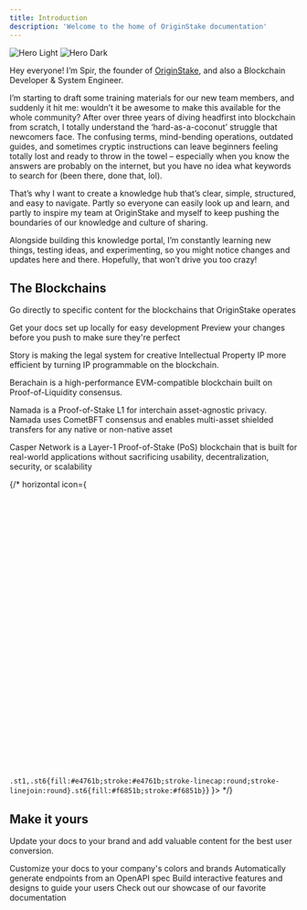 ```yaml
---
title: Introduction
description: 'Welcome to the home of OriginStake documentation'
---
```


<img
  className="block dark:hidden"
  src="/images/hero-light.svg"
  alt="Hero Light"
/>
<img
  className="hidden dark:block"
  src="/images/hero-dark.svg"
  alt="Hero Dark"
/>

Hey everyone! I’m Spir, the founder of [OriginStake](https://originstake.com "OriginStake"), and also a Blockchain Developer & System Engineer.

I’m starting to draft some training materials for our new team members, and suddenly it hit me: wouldn’t it be awesome to make this available for the whole community? After over three years of diving headfirst into blockchain from scratch, I totally understand the ‘hard-as-a-coconut’ struggle that newcomers face. The confusing terms, mind-bending operations, outdated guides, and sometimes cryptic instructions can leave beginners feeling totally lost and ready to throw in the towel – especially when you know the answers are probably on the internet, but you have no idea what keywords to search for (been there, done that, lol).  

That’s why I want to create a knowledge hub that’s clear, simple, structured, and easy to navigate. Partly so everyone can easily look up and learn, and partly to inspire my team at OriginStake and myself to keep pushing the boundaries of our knowledge and culture of sharing.  

Alongside building this knowledge portal, I’m constantly learning new things, testing ideas, and experimenting, so you might notice changes and updates here and there. Hopefully, that won’t drive you too crazy!  

## The Blockchains

Go directly to specific content for the blockchains that OriginStake operates

<CardGroup cols={2}>
  <Card
    title="Edit Your Docs"
    icon="pen-to-square"
    href="/quickstart"
  >
    Get your docs set up locally for easy development
  </Card>
  <Card
    title="Preview Changes"
    icon="image"
    href="https://mintlify.com/docs/development"
  >
    Preview your changes before you push to make sure they're perfect
  </Card>

  <Card
  title="Story Protocol"
  img="/images/blockchains/story.jpg"
  href="/blockchains/story/overview">
  Story is making the legal system for creative Intellectual Property IP more efficient by turning IP programmable on the blockchain.
  </Card>

  <Card 
  title="Berachain" 
  img="/images/blockchains/berachain.jpg"
  href="/blockchains/berachain/overview">
  Berachain is a high-performance EVM-compatible blockchain built on Proof-of-Liquidity consensus.
  </Card>

  <Card 
  title="Namada" 
  img="/images/blockchains/namada.jpg"
  href="/blockchains/namada/overview">
  Namada is a Proof-of-Stake L1 for interchain asset-agnostic privacy. Namada uses CometBFT consensus and enables multi-asset shielded transfers for any native or non-native asset
  </Card>

  <Card 
  title="Casper Network" 
  img="/images/blockchains/casper.jpg"
  href="/blockchains/casper/overview">
Casper Network is a Layer-1 Proof-of-Stake (PoS) blockchain that is built for real-world applications without sacrificing usability, decentralization, security, or scalability 
  </Card>

 {/* <Card
    title="Aura Network"
    href="/blockchains/aura/overview">
    horizontal
    icon={
      <svg xmlns="http://www.w3.org/2000/svg" xmlSpace="preserve" className="h-6 w-6" viewBox="0 0 318.6 318.6">
      <style>
        {`.st1,.st6{fill:#e4761b;stroke:#e4761b;stroke-linecap:round;stroke-linejoin:round}.st6{fill:#f6851b;stroke:#f6851b}`}
      </style>
      <path fill="#e2761b" stroke="#e2761b" strokeLinecap="round" strokeLinejoin="round" d="m274.1 35.5-99.5 73.9L193 65.8z"/>
      <path className="st1" d="m44.4 35.5 98.7 74.6-17.5-44.3zm193.9 171.3-26.5 40.6 56.7 15.6 16.3-55.3zm-204.4.9L50.1 263l56.7-15.6-26.5-40.6z"/>
      <path className="st1" d="m103.6 138.2-15.8 23.9 56.3 2.5-2-60.5zm111.3 0-39-34.8-1.3 61.2 56.2-2.5zM106.8 247.4l33.8-16.5-29.2-22.8zm71.1-16.5 33.9 16.5-4.7-39.3z"/>
      <path fill="#d7c1b3" stroke="#d7c1b3" strokeLinecap="round" strokeLinejoin="round" d="m211.8 247.4-33.9-16.5 2.7 22.1-.3 9.3zm-105 0 31.5 14.9-.2-9.3 2.5-22.1z"/>
      <path fill="#233447" stroke="#233447" strokeLinecap="round" strokeLinejoin="round" d="m138.8 193.5-28.2-8.3 19.9-9.1zm40.9 0 8.3-17.4 20 9.1z"/>
      <path fill="#cd6116" stroke="#cd6116" strokeLinecap="round" strokeLinejoin="round" d="m106.8 247.4 4.8-40.6-31.3.9zM207 206.8l4.8 40.6 26.5-39.7zm23.8-44.7-56.2 2.5 5.2 28.9 8.3-17.4 20 9.1zm-120.2 23.1 20-9.1 8.2 17.4 5.3-28.9-56.3-2.5z"/>
      <path fill="#e4751f" stroke="#e4751f" strokeLinecap="round" strokeLinejoin="round" d="m87.8 162.1 23.6 46-.8-22.9zm120.3 23.1-1 22.9 23.7-46zm-64-20.6-5.3 28.9 6.6 34.1 1.5-44.9zm30.5 0-2.7 18 1.2 45 6.7-34.1z"/>
      <path className="st6" d="m179.8 193.5-6.7 34.1 4.8 3.3 29.2-22.8 1-22.9zm-69.2-8.3.8 22.9 29.2 22.8 4.8-3.3-6.6-34.1z"/>
      <path fill="#c0ad9e" stroke="#c0ad9e" strokeLinecap="round" strokeLinejoin="round" d="m180.3 262.3.3-9.3-2.5-2.2h-37.7l-2.3 2.2.2 9.3-31.5-14.9 11 9 22.3 15.5h38.3l22.4-15.5 11-9z"/>
      <path fill="#161616" stroke="#161616" strokeLinecap="round" strokeLinejoin="round" d="m177.9 230.9-4.8-3.3h-27.7l-4.8 3.3-2.5 22.1 2.3-2.2h37.7l2.5 2.2z"/>
      <path fill="#763d16" stroke="#763d16" strokeLinecap="round" strokeLinejoin="round" d="m278.3 114.2 8.5-40.8-12.7-37.9-96.2 71.4 37 31.3 52.3 15.3 11.6-13.5-5-3.6 8-7.3-6.2-4.8 8-6.1zM31.8 73.4l8.5 40.8-5.4 4 8 6.1-6.1 4.8 8 7.3-5 3.6 11.5 13.5 52.3-15.3 37-31.3-96.2-71.4z"/>
      <path className="st6" d="m267.2 153.5-52.3-15.3 15.9 23.9-23.7 46 31.2-.4h46.5zm-163.6-15.3-52.3 15.3-17.4 54.2h46.4l31.1.4-23.6-46zm71 26.4 3.3-57.7 15.2-41.1h-67.5l15 41.1 3.5 57.7 1.2 18.2.1 44.8h27.7l.2-44.8z"/>
    </svg>
    }>
</Card> */}

</CardGroup>

## Make it yours

Update your docs to your brand and add valuable content for the best user conversion.

<CardGroup cols={2}>
  <Card
    title="Customize Style"
    icon="palette"
    href="blockchains/test"
  >
    Customize your docs to your company's colors and brands
  </Card>
  <Card
    title="Reference APIs"
    icon="code"
    href="https://mintlify.com/docs/api-playground/openapi"
  >
    Automatically generate endpoints from an OpenAPI spec
  </Card>
  <Card
    title="Add Components"
    icon="screwdriver-wrench"
    href="https://mintlify.com/docs/components/accordion"
  >
    Build interactive features and designs to guide your users
  </Card>
  <Card
    title="Get Inspiration"
    icon="stars"
    href="https://mintlify.com/customers"
  >
    Check out our showcase of our favorite documentation
  </Card>
</CardGroup>
